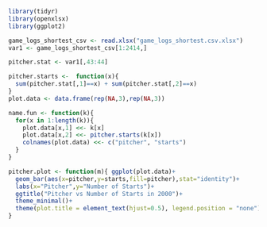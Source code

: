 ```{r}
library(tidyr)
library(openxlsx)
library(ggplot2)

game_logs_shortest_csv <- read.xlsx("game_logs_shortest.csv.xlsx")
var1 <- game_logs_shortest_csv[1:2414,]

```


```{r}
pitcher.stat <- var1[,43:44]

pitcher.starts <-  function(x){
  sum(pitcher.stat[,1]==x) + sum(pitcher.stat[,2]==x)
}
plot.data <- data.frame(rep(NA,3),rep(NA,3))

name.fun <- function(k){
  for(x in 1:length(k)){
    plot.data[x,1] <<- k[x]
    plot.data[x,2] <<- pitcher.starts(k[x])
    colnames(plot.data) <<- c("pitcher", "starts")
  }
}

pitcher.plot <- function(m){ ggplot(plot.data)+
  geom_bar(aes(x=pitcher,y=starts,fill=pitcher),stat="identity")+
  labs(x="Pitcher",y="Number of Starts")+
  ggtitle("Pitcher vs Number of Starts in 2000")+
  theme_minimal()+
  theme(plot.title = element_text(hjust=0.5), legend.position = "none")
}
```
